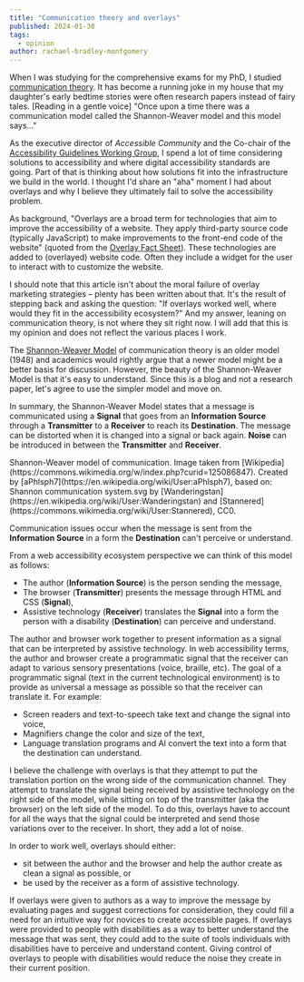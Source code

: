 ```yaml
---
title: "Communication theory and overlays"
published: 2024-01-30
tags:
  - opinion
author: rachael-bradley-montgomery
---
```





When I was studying for the comprehensive exams for my PhD, I studied [communication theory](https://en.wikipedia.org/wiki/Models_of_communication). It has become a running joke in my house that my daughter's early
bedtime stories were often research papers instead of fairy tales. \[Reading in a
gentle voice\] "Once upon a time there was a communication model called the
Shannon-Weaver model and this model says..."

As the executive director of *Accessible Community* and the Co-chair of the
[Accessibility
Guidelines Working Group](https://www.w3.org/WAI/standards-guidelines/wcag/wcag3-intro/), I spend a lot of time considering solutions to
accessibility and where digital accessibility standards are going. Part of that is
thinking about how solutions fit into the infrastructure we build in the world.
I thought I'd share an "aha" moment I had about overlays and why I believe they
ultimately fail to solve the accessibility problem.

As background, "Overlays are a broad term for technologies that aim to improve the
accessibility of a website. They apply third-party source code (typically JavaScript) to make improvements to the front-end code of the website" (quoted from the [Overlay Fact Sheet](https://overlayfactsheet.com/)). These technologies are added to (overlayed) website code. Often they include a widget for the user to interact with to customize the website.

I should note that this article isn't about the moral failure of overlay marketing
strategies – plenty has been written about that. It's the result of stepping back and
asking the question: "If overlays worked well, where would they fit in the accessibility
ecosystem?" And my answer, leaning on communication theory, is not where they sit
right now. I will add that this is my opinion and does not reflect the various places
I work.

The [Shannon-Weaver Model](https://en.wikipedia.org/wiki/Models_of_communication#Shannon_and_Weaver) of communication theory is an older model (1948) and academics would rightly argue that a newer model might be a better basis for discussion. However, the beauty of the Shannon-Weaver Model is that it's easy to understand. Since this is a blog and not a research paper, let's agree to use the simpler model and move on.

In summary, the Shannon-Weaver Model states that a message is communicated using a
**Signal** that goes from an **Information Source** through a **Transmitter** to a
**Receiver** to reach its **Destination**. The message can be distorted when it is
changed into a signal or back again. **Noise** can be introduced in between the
**Transmitter** and **Receiver**.

<ImageFigure src={swModel} class="my-2" imageClass="w-100 bg-white p-3" alt="Information moves from left to right. The Information Source sends a message through a Transmitter. The resulting Signal  goes to a central point and becomes a Received Signal. A Receiver changes the received signal into a message for the Destination. Noise can be introduced between the Signal and the Received Signal.">
  <Fragment slot="caption">
    Shannon-Weaver model of communication. Image taken from [Wikipedia](https://commons.wikimedia.org/w/index.php?curid=125086847).
    Created by [aPhlsph7](https://en.wikipedia.org/wiki/User:aPhlsph7),
    based on: Shannon communication system.svg by
    [Wanderingstan](https://en.wikipedia.org/wiki/User:Wanderingstan)
    and [Stannered](https://commons.wikimedia.org/wiki/User:Stannered), CC0.
  </Fragment>
</ImageFigure>

Communication issues occur when the message is sent from the **Information Source** in a form the **Destination** can't perceive or understand.

From a web accessibility ecosystem perspective we can think of this model as follows:
* The author (**Information Source**) is the person sending the message,
* The browser (**Transmitter**) presents the message through HTML and CSS (**Signal**),
* Assistive technology (**Receiver**) translates the **Signal** into a form the 
  person with a disability (**Destination**) can perceive and understand.

<ImageFigure src={overlayModel} class="my-2" alt="Information moves from left to right. The Author (Information Source) sends a message through the Browser (Transmitter). Assistive Technology (Receiver) changes the received signal into a message for the Person with a Disability (Destination)." />

The author and browser work together to present information as a signal that can
be interpreted by assistive technology. In web accessibility terms, the author and browser create a programmatic
signal that the receiver can adapt to various sensory presentations (voice, braille,
etc). The goal of a programmatic signal (text in the current technological environment)
is to provide as universal a message as possible so that the receiver can translate it.
For example:
* Screen readers and text-to-speech take text and change the signal into voice,
* Magnifiers change the color and size of the text,
* Language translation programs and AI convert the text into a form that the destination
  can understand.

I believe the challenge with overlays is that they attempt to put the translation portion on the
wrong side of the communication channel. They attempt to translate the signal being
received by assistive technology on the right side of the model, while sitting on
top of the transmitter (aka the browser) on the left side of the model. To do this,
overlays have to account for all the ways that the signal could be interpreted and
send those variations over to the receiver. In short, they add a lot of noise.

In order to work well, overlays should either:
* sit between the author and the browser and help the author create as clean a signal
  as possible, or
* be used by the receiver as a form of assistive technology.

If overlays were given to authors as a way to improve the message by evaluating pages
and suggest corrections for consideration, they could fill a need for an intuitive way
for novices to create accessible pages. If overlays were provided to people with
disabilities as a way to better understand the message that was sent, they could add
to the suite of tools individuals with disabilities have to perceive and understand
content. Giving control of overlays to people with disabilities would reduce the noise
they create in their current position.
